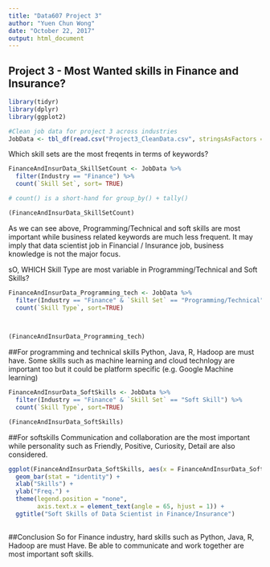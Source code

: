 ```yaml
---
title: "Data607 Project 3"
author: "Yuen Chun Wong"
date: "October 22, 2017"
output: html_document
---
```



## Project 3 - Most Wanted skills in Finance and Insurance?

```r

library(tidyr)
library(dplyr)
library(ggplot2)

```


```r


#Clean job data for project 3 across industries
JobData <- tbl_df(read.csv("Project3_CleanData.csv", stringsAsFactors = FALSE, check.names = FALSE))


```

Which skill sets are the most freqents in terms of keywords?
```r

FinanceAndInsurData_SkillSetCount <- JobData %>%
  filter(Industry == "Finance") %>%
  count(`Skill Set`, sort= TRUE)

# count() is a short-hand for group_by() + tally()

(FinanceAndInsurData_SkillSetCount)

```


As we can see above, Programming/Technical and soft skills are most important while business related keywords are much less frequent.  It may imply that data scientist job in Financial / Insurance job, business knowledge is not the major focus.

sO, WHICH Skill Type are most variable in Programming/Technical and Soft Skills? 
```r

FinanceAndInsurData_Programming_tech <- JobData %>%
  filter(Industry == "Finance" & `Skill Set` == "Programming/Technical") %>%
  count(`Skill Type`, sort=TRUE)


    
(FinanceAndInsurData_Programming_tech)


```

##For programming and technical skills
Python, Java, R, Hadoop are must have. Some skills such as machine learning and cloud technlogy are important too but it could be platform specific (e.g. Google Machine learning)


```r

FinanceAndInsurData_SoftSkills <- JobData %>%
  filter(Industry == "Finance" & `Skill Set` == "Soft Skill") %>%
  count(`Skill Type`, sort=TRUE)

(FinanceAndInsurData_SoftSkills)


```

##For softskills
Communication and collaboration are the most important while personality such as Friendly, Positive, Curiosity, Detail are also considered.

```r

ggplot(FinanceAndInsurData_SoftSkills, aes(x = FinanceAndInsurData_SoftSkills$`Skill Type`, y = FinanceAndInsurData_SoftSkills$n, fill = FinanceAndInsurData_SoftSkills$n)) + 
  geom_bar(stat = "identity") +
  xlab("Skills") + 
  ylab("Freq.") + 
  theme(legend.position = "none",  
        axis.text.x = element_text(angle = 65, hjust = 1)) +
  ggtitle("Soft Skills of Data Scientist in Finance/Insurance")  
  
```


##Conclusion
So for Finance industry, hard skills such as Python, Java, R, Hadoop are must Have. Be able to communicate and work together are most important soft skills.

